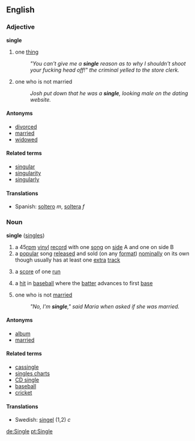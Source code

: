 ==English==
===Adjective===
'''single'''
# one [[thing]]
#:''"You can't give me a '''single''' reason as to why I shouldn't shoot your fucking head off!" the criminal yelled to the store clerk.''
# one who is not married
#:''Josh put down that he was a '''single''', looking male on the dating website.''
====Antonyms====
*[[divorced]]
*[[married]]
*[[widowed]]

====Related terms====
*[[singular]]
*[[singularity]]
*[[singularly]]

====Translations====
*Spanish: [[soltero]] ''m'', [[soltera]] ''f''

===Noun===
'''single''' ([[singles]])

# a 45[[rpm]] [[vinyl]] [[record]] with one [[song]] on [[side]] A and one on side B
# a [[popular]] song [[release]]d and sold (on any [[format]]) [[nominal]]ly on its own though usually has at least one [[extra]] [[track]]
# {{Cricket}} a [[score]] of one [[run]]
# {{Baseball}} a [[hit]] in [[baseball]] where the [[batter]] advances to first [[base]]
# one who is not [[married]]
#:''"No, I'm '''single'''," said Maria when asked if she was married.''

====Antonyms====
*[[album]]
*[[married]]

====Related terms====
*[[cassingle]]
*[[singles charts]]
*[[CD single]]
*[[baseball]]
*[[cricket]]

====Translations====
*Swedish: [[singel]] (1,2) ''c''

[[de:Single]]
[[pt:Single]]